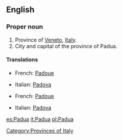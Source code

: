 ==English==

===Proper noun===
{{en-proper noun}}

# Province of [[Veneto]], [[Italy]].
# City and capital of the province of Padua.

====Translations====
{{trans-top|province}}
*French: [[Padoue]]
{{trans-mid}}
*Italian: [[Padova]]
{{trans-bottom}}

{{trans-top|city}}
*French: [[Padoue]]
{{trans-mid}}
*Italian: [[Padova]] {{f}}
{{trans-bottom}}

[[Category:Provinces of Italy]]

[[es:Padua]]
[[it:Padua]]
[[pl:Padua]]